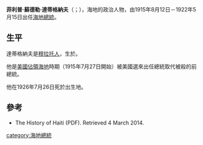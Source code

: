 {{Infobox Officeholder
| name                = 菲利普·蘇德勒·達蒂格納夫<br>Philippe Sudré Dartiguenave
| image               = Dartiguenave.jpg
| imagesize           =
| smallimage          =
| caption             =
| order               =
| office              = [[海地国家元首列表|第27任]][[海地總統|海地總統]]
| term_start          = 1915年8月12日
| term_end            = 1922年5月15日
| primeminister       =
| predecessor         = {{le|讓-維布倫·紀堯姆·桑|Jean Vilbrun Guillaume Sam}}
| successor           = [[路易·博爾諾|路易·博爾諾]]
| birth_date          = {{birth date|df=yes|1863|4|6}}
| birth_place         = {{HTI}}{{le|昂薩沃|Anse-à-Veau}}
| death_date          = {{death date and age|df=yes|1926|7|26|1863|4|6}}
| death_place         = {{HTI}}昂薩沃
| nationality         = {{HTI}}
| party               = 
| spouse              = 1. 瑪麗·盧斯·皮埃爾-雅克（Marie Luce Pierre-Jacques） <br /> 2. 魯尼斯雅·梅利恩（Lunicia Maignan）
| relations           =
| children            =
| residence           =
| alma_mater          =
| occupation          =
| profession          = 律師
| religion            =
| signature           =
| website             =
| footnotes           =
}}
'''菲利普·蘇德勒·達蒂格納夫'''（{{lang-fr|Philippe Sudré Dartiguenave}}；{{bd|1863年|4月6日|1926年|7月26日}}），海地的政治人物，由1915年8月12日－1922年5月15日出任[[海地總統|海地總統]]。

==生平==
達蒂格納夫是[[穆拉托人|穆拉托人]]，生於{{le|昂薩沃|Anse-à-Veau}}。

他是[[美國佔領海地|美國佔領海地]]時期（1915年7月27日開始）被美國選來出任總統取代被殺的前總統{{le|讓-維布倫·紀堯姆·桑|Jean Vilbrun Guillaume Sam}}。

他在1926年7月26日死於出生地。

==參考==
* The History of Haiti (PDF). Retrieved 4 March 2014.

{{海地國家元首}}
{{Authority control}}

[[category:海地總統|category:海地總統]]